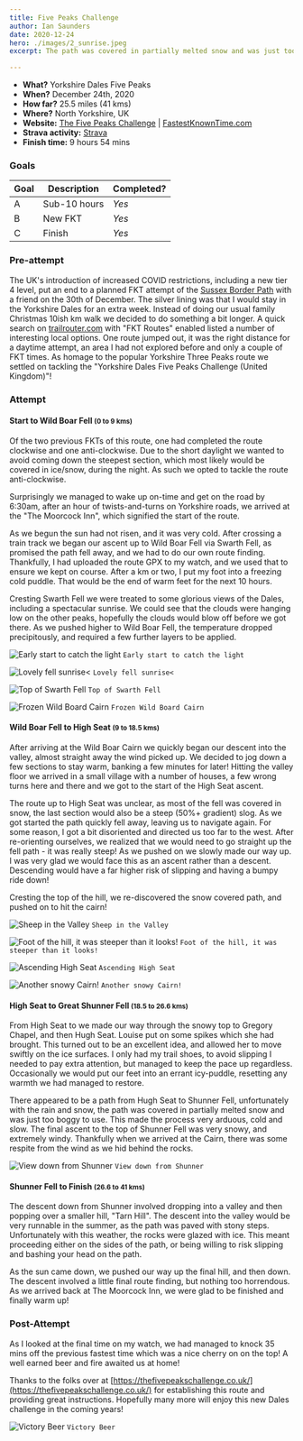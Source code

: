 ```yaml
---
title: Five Peaks Challenge
author: Ian Saunders
date: 2020-12-24
hero: ./images/2_sunrise.jpeg
excerpt: The path was covered in partially melted snow and was just too boggy to use. 

---
```

* **What?** Yorkshire Dales Five Peaks
* **When?** December 24th, 2020
* **How far?** 25.5 miles (41 kms)
* **Where?** North Yorkshire, UK
* **Website:** [The Five Peaks Challenge](https://thefivepeakschallenge.co.uk/) | [FastestKnownTime.com](https://fastestknowntime.com/route/yorkshire-dales-five-peaks-challenge-united-kingdom)
* **Strava activity:** [Strava](https://www.strava.com/activities/4513599323/overview)
* **Finish time:** 9 hours 54 mins

### Goals
| Goal | Description | Completed? |
|------|-------------|------------|
| A | Sub-10 hours | *Yes* |
| B | New FKT | *Yes* |
| C | Finish | *Yes* |

### Pre-attempt

The UK's introduction of increased COVID restrictions, including a new tier 4 level, put an end to a planned FKT attempt of the [Sussex Border Path](https://fastestknowntime.com/route/sussex-border-path-united-kingdom) with a friend on the 30th of December. The silver lining was that I would stay in the Yorkshire Dales for an extra week. Instead of doing our usual family Christmas 10ish km walk we decided to do something a bit longer. A quick search on [trailrouter.com](https://trailrouter.com/) with "FKT Routes" enabled listed a number of interesting local options. One route jumped out, it was the right distance for a daytime attempt, an area I had not explored before and only a couple of FKT times. As homage to the popular Yorkshire Three Peaks route we settled on tackling the "Yorkshire Dales Five Peaks Challenge (United Kingdom)"!

### Attempt


#### Start to Wild Boar Fell <small>(0 to 9 kms)</small>
Of the two previous FKTs of this route, one had completed the route clockwise and one anti-clockwise. Due to the short daylight we wanted to avoid coming down the steepest section, which most likely would be covered in ice/snow, during the night. As such we opted to tackle the route anti-clockwise.

Surprisingly we managed to wake up on-time and get on the road by 6:30am, after an hour of twists-and-turns on Yorkshire roads, we arrived at the "The Moorcock Inn", which signified the start of the route.

As we begun the sun had not risen, and it was very cold. After crossing a train track we began our ascent up to Wild Boar Fell via Swarth Fell, as promised the path fell away, and we had to do our own route finding. Thankfully, I had uploaded the route GPX to my watch, and we used that to ensure we kept on course. After a km or two, I put my foot into a freezing cold puddle. That would be the end of warm feet for the next 10 hours.

Cresting Swarth Fell we were treated to some glorious views of the Dales, including a spectacular sunrise. We could see that the clouds were hanging low on the other peaks, hopefully the clouds would blow off before we got there. As we pushed higher to Wild Boar Fell, the temperature dropped precipitously, and required a few further layers to be applied.

![Early start to catch the light](/images/1_start.jpeg)
`Early start to catch the light`

![Lovely fell sunrise<](/images/2_sunrise.jpeg)
`Lovely fell sunrise<`

![Top of Swarth Fell](/images/3_swarth_fell.jpeg)
`Top of Swarth Fell`

![Frozen Wild Board Cairn](/images/4_wild_boar.jpeg)
`Frozen Wild Board Cairn`


#### Wild Boar Fell to High Seat <small>(9 to 18.5 kms)</small>
After arriving at the Wild Boar Cairn we quickly began our descent into the valley, almost straight away the wind picked up. We decided to jog down a few sections to stay warm, banking a few minutes for later! Hitting the valley floor we arrived in a small village with a number of houses, a few wrong turns here and there and we got to the start of the High Seat ascent.

The route up to High Seat was unclear, as most of the fell was covered in snow, the last section would also be a steep (50%+ gradient) slog. As we got started the path quickly fell away, leaving us to navigate again. For some reason, I got a bit disoriented and directed us too far to the west. After re-orienting ourselves, we realized that we would need to go straight up the fell path - it was really steep! As we pushed on we slowly made our way up. I was very glad we would face this as an ascent rather than a descent. Descending would have a far higher risk of slipping and having a bumpy ride down!

Cresting the top of the hill, we re-discovered the snow covered path, and pushed on to hit the cairn!

![Sheep in the Valley](/images/5_valley_1_sheep.jpeg)
`Sheep in the Valley`

![Foot of the hill, it was steeper than it looks!](/images/6_foot_of_high_seat.jpeg)
`Foot of the hill, it was steeper than it looks!`

![Ascending High Seat](/images/7_ascent_high_seat.jpeg)
`Ascending High Seat`

![Another snowy Cairn!](/images/8_high_seat.jpeg)
`Another snowy Cairn!`


#### High Seat to Great Shunner Fell <small>(18.5 to 26.6 kms)</small>

From High Seat to we made our way through the snowy top to Gregory Chapel, and then Hugh Seat. Louise put on some spikes which she had brought. This turned out to be an excellent idea, and allowed her to move swiftly on the ice surfaces. I only had my trail shoes, to avoid slipping I needed to pay extra attention, but managed to keep the pace up regardless. Occasionally we would put our feet into an errant icy-puddle, resetting any warmth we had managed to restore.

There appeared to be a path from Hugh Seat to Shunner Fell, unfortunately with the rain and snow, the path was covered in partially melted snow and was just too boggy to use. This made the process very arduous, cold and slow. The final ascent to the top of Shunner Fell was very snowy, and extremely windy. Thankfully when we arrived at the Cairn, there was some respite from the wind as we hid behind the rocks. 

![View down from Shunner](/images/9_shunner_descent.jpeg)
`View down from Shunner`

#### Shunner Fell to Finish <small>(26.6 to 41 kms)</small>

The descent down from Shunner involved dropping into a valley and then popping over a smaller hill, "Tarn Hill". The descent into the valley would be very runnable in the summer, as the path was paved with stony steps. Unfortunately with this weather, the rocks were glazed with ice. This meant proceeding either on the sides of the path, or being willing to risk slipping and bashing your head on the path. 

As the sun came down, we pushed our way up the final hill, and then down. The descent involved a little final route finding, but nothing too horrendous. As we arrived back at The Moorcock Inn, we were glad to be finished and finally warm up!


### Post-Attempt

As I looked at the final time on my watch, we had managed to knock 35 mins off the previous fastest time which was a nice cherry on on the top! A well earned beer and fire awaited us at home!

Thanks to the folks over at [https://thefivepeakschallenge.co.uk/](https://thefivepeakschallenge.co.uk/) for establishing this route and providing great instructions. Hopefully many more will enjoy this new Dales challenge in the coming years!


![Victory Beer](/images/10_victory_beer.jpeg)
`Victory Beer`